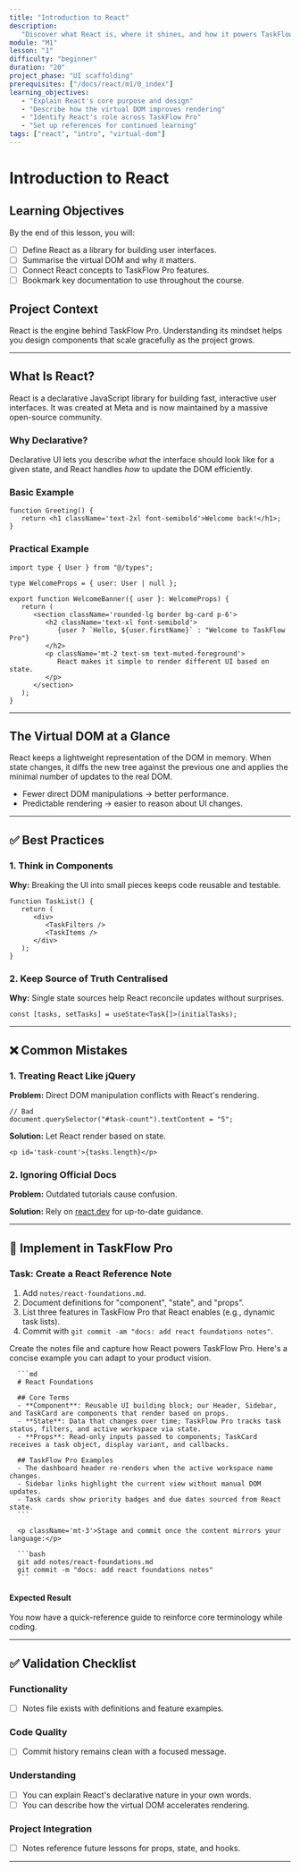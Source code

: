 ```yaml
---
title: "Introduction to React"
description:
   "Discover what React is, where it shines, and how it powers TaskFlow Pro."
module: "M1"
lesson: "1"
difficulty: "beginner"
duration: "20"
project_phase: "UI scaffolding"
prerequisites: ["/docs/react/m1/0_index"]
learning_objectives:
   - "Explain React's core purpose and design"
   - "Describe how the virtual DOM improves rendering"
   - "Identify React's role across TaskFlow Pro"
   - "Set up references for continued learning"
tags: ["react", "intro", "virtual-dom"]
---
```



# Introduction to React

## Learning Objectives

By the end of this lesson, you will:

-  [ ] Define React as a library for building user interfaces.
-  [ ] Summarise the virtual DOM and why it matters.
-  [ ] Connect React concepts to TaskFlow Pro features.
-  [ ] Bookmark key documentation to use throughout the course.

## Project Context

React is the engine behind TaskFlow Pro. Understanding its mindset helps you
design components that scale gracefully as the project grows.

---

## What Is React?

React is a declarative JavaScript library for building fast, interactive user
interfaces. It was created at Meta and is now maintained by a massive
open-source community.

### Why Declarative?

Declarative UI lets you describe _what_ the interface should look like for a
given state, and React handles _how_ to update the DOM efficiently.

### Basic Example

```tsx
function Greeting() {
   return <h1 className='text-2xl font-semibold'>Welcome back!</h1>;
}
```

### Practical Example

```tsx
import type { User } from "@/types";

type WelcomeProps = { user: User | null };

export function WelcomeBanner({ user }: WelcomeProps) {
   return (
      <section className='rounded-lg border bg-card p-6'>
         <h2 className='text-xl font-semibold'>
            {user ? `Hello, ${user.firstName}` : "Welcome to TaskFlow Pro"}
         </h2>
         <p className='mt-2 text-sm text-muted-foreground'>
            React makes it simple to render different UI based on state.
         </p>
      </section>
   );
}
```

---

## The Virtual DOM at a Glance

React keeps a lightweight representation of the DOM in memory. When state
changes, it diffs the new tree against the previous one and applies the minimal
number of updates to the real DOM.

-  Fewer direct DOM manipulations → better performance.
-  Predictable rendering → easier to reason about UI changes.

---

## ✅ Best Practices

### 1. Think in Components

**Why:** Breaking the UI into small pieces keeps code reusable and testable.

```tsx
function TaskList() {
   return (
      <div>
         <TaskFilters />
         <TaskItems />
      </div>
   );
}
```

### 2. Keep Source of Truth Centralised

**Why:** Single state sources help React reconcile updates without surprises.

```tsx
const [tasks, setTasks] = useState<Task[]>(initialTasks);
```

---

## ❌ Common Mistakes

### 1. Treating React Like jQuery

**Problem:** Direct DOM manipulation conflicts with React's rendering.

```tsx
// Bad
document.querySelector("#task-count").textContent = "5";
```

**Solution:** Let React render based on state.

```tsx
<p id='task-count'>{tasks.length}</p>
```

### 2. Ignoring Official Docs

**Problem:** Outdated tutorials cause confusion.

**Solution:** Rely on [react.dev](https://react.dev) for up-to-date guidance.

---

## 🔨 Implement in TaskFlow Pro

### Task: Create a React Reference Note

1. Add `notes/react-foundations.md`.
2. Document definitions for "component", "state", and "props".
3. List three features in TaskFlow Pro that React enables (e.g., dynamic task
   lists).
4. Commit with `git commit -am "docs: add react foundations notes"`.

<Accordions type='single' className='mt-4'>
   <Accordion title='Solution Walkthrough'>
      <p>
         Create the notes file and capture how React powers TaskFlow Pro.
         Here's a concise example you can adapt to your product vision.
      </p>

      ```md
      # React Foundations

      ## Core Terms
      - **Component**: Reusable UI building block; our Header, Sidebar, and TaskCard are components that render based on props.
      - **State**: Data that changes over time; TaskFlow Pro tracks task status, filters, and active workspace via state.
      - **Props**: Read-only inputs passed to components; TaskCard receives a task object, display variant, and callbacks.

      ## TaskFlow Pro Examples
      - The dashboard header re-renders when the active workspace name changes.
      - Sidebar links highlight the current view without manual DOM updates.
      - Task cards show priority badges and due dates sourced from React state.
      ```

      <p className='mt-3'>Stage and commit once the content mirrors your language:</p>

      ```bash
      git add notes/react-foundations.md
      git commit -m "docs: add react foundations notes"
      ```

   </Accordion>
</Accordions>

#### Expected Result

You now have a quick-reference guide to reinforce core terminology while coding.

---

## ✅ Validation Checklist

### Functionality

-  [ ] Notes file exists with definitions and feature examples.

### Code Quality

-  [ ] Commit history remains clean with a focused message.

### Understanding

-  [ ] You can explain React's declarative nature in your own words.
-  [ ] You can describe how the virtual DOM accelerates rendering.

### Project Integration

-  [ ] Notes reference future lessons for props, state, and hooks.

---

